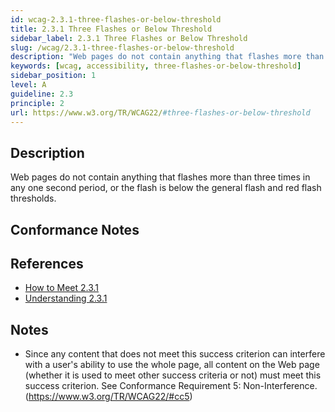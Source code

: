 ```yaml
---
id: wcag-2.3.1-three-flashes-or-below-threshold
title: 2.3.1 Three Flashes or Below Threshold
sidebar_label: 2.3.1 Three Flashes or Below Threshold
slug: /wcag/2.3.1-three-flashes-or-below-threshold
description: "Web pages do not contain anything that flashes more than three times in any one second period, or the flash is below the general flash and red flash thresholds."
keywords: [wcag, accessibility, three-flashes-or-below-threshold]
sidebar_position: 1
level: A
guideline: 2.3
principle: 2
url: https://www.w3.org/TR/WCAG22/#three-flashes-or-below-threshold
---
```


## Description

Web pages do not contain anything that flashes more than three times in any one second period, or the flash is below the general flash and red flash thresholds.

## Conformance Notes

<Project name="ads">
  <Support></Support>
</Project>

<Project name="scix">
  <Support></Support>
</Project>

## References

- [How to Meet 2.3.1](https://www.w3.org/WAI/WCAG22/quickref/#three-flashes-or-below-threshold)
- [Understanding 2.3.1](https://www.w3.org/WAI/WCAG22/Understanding/three-flashes-or-below-threshold.html)

## Notes

- Since any content that does not meet this success criterion can interfere with a user's ability to use the whole page, all content on the Web page (whether it is used to meet other success criteria or not) must meet this success criterion. See Conformance Requirement 5: Non-Interference. (https://www.w3.org/TR/WCAG22/#cc5)

